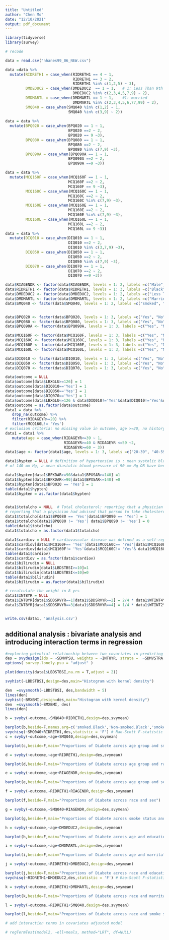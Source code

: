 ```yaml
---
title: "Untitled"
author: "Chen Mo"
date: "12/10/2021"
output: pdf_document
---
```

```r
library(tidyverse)
library(survey)
```

```r
# recode

data = read.csv("nhanes99_06_NEW.csv")

data =data %>% 
  mutate(RIDRETH1 = case_when(RIDRETH1 == 4 ~ 1,
                              RIDRETH1 == 3 ~ 2,
                              RIDRETH1 %in% c(1,2,5) ~ 3),
         DMDEDUC2 = case_when(DMDEDUC2  == 1 ~ 1,   # 1: Less Than 9th Grade
                              DMDEDUC2 %in% c(2,3,4,5,7,9) ~ 2),
         DMDMARTL = case_when(DMDMARTL == 1 ~ 1,    #1: married
                              DMDMARTL %in% c(2,3,4,5,6,77,99) ~ 2),
         SMQ040 = case_when(SMQ040 %in% c(1,2) ~ 1,
                            SMQ040 %in% c(3,9) ~ 2))
         
data = data %>% 
  mutate(BPQ020 = case_when(BPQ020 == 1 ~ 1,
                            BPQ020 ==2 ~ 2,
                            BPQ020 == 9 ~3),
         BPQ080 = case_when(BPQ080 == 1 ~ 1,
                            BPQ080 ==2 ~ 2,
                            BPQ080 %in% c(7,9) ~3),
         BPQ090A = case_when(BPQ090A == 1 ~ 1,
                            BPQ090A ==2 ~ 2,
                            BPQ090A ==9 ~3))

data = data %>% 
  mutate(MCQ160F = case_when(MCQ160F == 1 ~ 1,
                            MCQ160F ==2 ~ 2,
                            MCQ160F == 9 ~3),
         MCQ160C = case_when(MCQ160C == 1 ~ 1,
                            MCQ160C ==2 ~ 2,
                            MCQ160C %in% c(7,9) ~3),
         MCQ160E = case_when(MCQ160E == 1 ~ 1,
                            MCQ160E ==2 ~ 2,
                            MCQ160E %in% c(7,9) ~3),
         MCQ160L = case_when(MCQ160L == 1 ~ 1,
                            MCQ160L ==2 ~ 2,
                            MCQ160L == 9 ~3))
data = data %>% 
  mutate(DIQ010 = case_when(DIQ010 == 1 ~ 1,
                            DIQ010 ==2 ~ 2,
                            DIQ010 %in% c(3,7,9) ~3),
         DIQ050 = case_when(DIQ050 == 1 ~ 1,
                            DIQ050 ==2 ~ 2,
                            DIQ050 %in% c(7,9) ~3),
         DIQ070 = case_when(DIQ070 == 1 ~ 1,
                            DIQ070 ==2 ~ 2,
                            DIQ070 ==9 ~3))

data$RIAGENDR <- factor(data$RIAGENDR, levels = 1: 2, labels =c("Male", "Female"))
data$RIDRETH1 <- factor(data$RIDRETH1, levels = 1: 3, labels =c("Black", "White", "other"))
data$DMDEDUC2 <- factor(data$DMDEDUC2, levels = 1: 2, labels =c("Less Than 9th Grade", "9th Grade or above"))
data$DMDMARTL <- factor(data$DMDMARTL, levels = 1: 2, labels =c("Married", "Non-Married"))
data$SMQ040 <- factor(data$SMQ040, levels = 1: 2, labels =c("smoked", "Non-smoked"))


data$BPQ020 <- factor(data$BPQ020, levels = 1: 3, labels =c("Yes", "No", "other"))
data$BPQ080 <- factor(data$BPQ080, levels = 1: 3, labels =c("Yes", "No", "other"))
data$BPQ090A <- factor(data$BPQ090A, levels = 1: 3, labels =c("Yes", "No", "other"))

data$MCQ160F <- factor(data$MCQ160F, levels = 1: 3, labels =c("Yes", "No", "other"))
data$MCQ160C <- factor(data$MCQ160C, levels = 1: 3, labels =c("Yes", "No", "other"))
data$MCQ160E <- factor(data$MCQ160E, levels = 1: 3, labels =c("Yes", "No", "other"))
data$MCQ160L <- factor(data$MCQ160L, levels = 1: 3, labels =c("Yes", "No", "other"))

data$DIQ010 <- factor(data$DIQ010, levels = 1: 3, labels =c("Yes", "No", "other"))
data$DIQ050 <- factor(data$DIQ050, levels = 1: 3, labels =c("Yes", "No", "other"))
data$DIQ070 <- factor(data$DIQ070, levels = 1: 3, labels =c("Yes", "No", "other")) 

```

```r

data$outcome = NULL
data$outcome[data$LBXGLU>=126] = 1
data$outcome[data$DIQ010=='Yes'] = 1
data$outcome[data$DIQ050=='Yes'] = 1
data$outcome[data$DIQ070=='Yes'] = 1
data$outcome[data$LBXGLU<=126 & data$DIQ010!='Yes'&data$DIQ010!='Yes'&data$DIQ010!='Yes'] = 0
data$outcome = as.factor(data$outcome)
data1 = data %>%
   drop_na(outcome) %>%
   filter(RIDAGEYR>=20) %>%
   filter(MCQ160L!= 'Yes')
# exclusion criteria: no missing value in outcome, age >=20, no history of liver disease.
data1 = data1 %>%
   mutate(age = case_when(RIDAGEYR<=39 ~ 1,
                          RIDAGEYR>=40 & RIDAGEYR <=59 ~2,
                          RIDAGEYR>=60 ~ 3))
data1$age <- factor(data1$age, levels = 1: 3, labels =c("20-39", "40-59", "60 and above"))

data1$hypten = NULL # definition of hypertension is : mean systolic blood pressure
# of 140 mm Hg, a mean diastolic blood pressure of 90 mm Hg OR have been told by doctor

data1$hypten[data1$BPXDAR>=90&data1$BPXSAR>=140] =1
data1$hypten[data1$BPXDAR<=90|data1$BPXSAR<=140] =0
data1$hypten[data1$BPQ020 == 'Yes'] = 1
table(data1$hypten)
data1$hypten = as.factor(data1$hypten)


data1$totalcho = NULL  # Total cholesterol: reporting that a physician had diagnosed that person with high cholesterol OR
# reporting that a physician had advised that person to take cholesterol lowering medications 
data1$totalcho[data1$BPQ080 == 'Yes'|data1$BPQ090 == 'Yes'] = 1
data1$totalcho[data1$BPQ080 != 'Yes'| data1$BPQ090 != 'Yes'] = 0
table(data1$totalcho)
data1$totalcho = as.factor(data1$totalcho)

data1$cardiov = NULL # cardiovascular disease was defined as a self-reported history of coronary heart disease, previous heart attack, or history of stroke. 
data1$cardiov[data1$MCQ160F== 'Yes'|data1$MCQ160C== 'Yes'|data1$MCQ160E== 'Yes']=1
data1$cardiov[data1$MCQ160F!= 'Yes'&data1$MCQ160C!= 'Yes'& data1$MCQ160E!= 'Yes']=0
table(data1$cardiov)
data1$cardiov = as.factor(data1$cardiov)
data1$bilirudin = NULL
data1$bilirudin[data1$LBDSTBSI>=10]=1
data1$bilirudin[data1$LBDSTBSI<=10]=0
table(data1$bilirudin)
data1$bilirudin = as.factor(data1$bilirudin)

# recalculate the weight in 8 yrs
data1$INT8YR = NULL
data1$INT8YR[data1$SDDSRVYR==1|data1$SDDSRVYR==2] = 2/4 * data1$WTINT4YR[data1$SDDSRVYR==1|data1$SDDSRVYR==2]
data1$INT8YR[data1$SDDSRVYR==3|data1$SDDSRVYR==4] = 1/4 * data1$WTINT2YR[data1$SDDSRVYR==3|data1$SDDSRVYR==4]


write.csv(data1, 'analysis.csv')
```

## additional analysis : bivariate analysis and introducing interaction terms in regression
```r
#exploring potential relationship between two covariates in predicting the outcome by bivariate analysis
des = svydesign(ids = ~SDMVPSU, weights = ~INT8YR, strata =  ~SDMVSTRA, nest = T, data = data1)
options( survey.lonely.psu = "adjust" )

plot(density(data1$LBDSTBSI,na.rm = T,adjust = 2))

svyhist(~LBDSTBSI,design=des,main="Histogram with kernel density")

den  =svysmooth(~LBDSTBSI, des,bandwidth = 5)
lines(den)
svyhist(~BMXBMI,design=des,main="Histogram with kernel density")
den  =svysmooth(~BMXBMI, des)
lines(den)

b = svyby(~outcome,~SMQ040+RIDRETH1,design=des,svymean)

barplot(b,beside=F,names.arg=c('smoked.Black','Non-smoked.Black','smoked.White','Non-smoked.White','smoked.other','Non-smoked.other'),main="Proportions of Diabete across race and smoke status")
svychisq(~SMQ040+RIDRETH1,des,statistic = 'F') # Rao-Scott F-statistic test shows association between smoke and race. 
c = svyby(~outcome,~age+SMQ040,design=des,svymean)

barplot(c,beside=F,main="Proportions of Diabete across age group and smoke status")

d = svyby(~outcome,~age+RIDRETH1,design=des,svymean)

barplot(d,beside=F,main="Proportions of Diabete across age group and race")

e = svyby(~outcome,~age+RIAGENDR,design=des,svymean)

barplot(e,beside=F,main="Proportions of Diabete across age group and sex")

f = svyby(~outcome,~RIDRETH1+RIAGENDR,design=des,svymean)

barplot(f,beside=F,main="Proportions of Diabete across race and sex")

g = svyby(~outcome,~SMQ040+RIAGENDR,design=des,svymean)

barplot(g,beside=F,main="Proportions of Diabete across smoke status and sex")

h = svyby(~outcome,~age+DMDEDUC2,design=des,svymean)

barplot(h,beside=F,main="Proportions of Diabete across age and education")

i = svyby(~outcome,~age+DMDMARTL,design=des,svymean)

barplot(i,beside=F,main="Proportions of Diabete across age and marrital")

j = svyby(~outcome,~RIDRETH1+DMDEDUC2,design=des,svymean)

barplot(j,beside=F,main="Proportions of Diabete across race and education")
svychisq(~RIDRETH1+DMDEDUC2,des,statistic = 'F') # Rao-Scott F-statistic test shows association between smoke and race. 

k = svyby(~outcome,~RIDRETH1+DMDMARTL,design=des,svymean)

barplot(k,beside=F,main="Proportions of Diabete across race and marrital")

l = svyby(~outcome,~RIDRETH1+SMQ040,design=des,svymean)

barplot(l,beside=F,main="Proportions of Diabete across race and smoke status")

# add interaction terms in covariates adjusted model

# regTermTest(model2, ~ell+meals, method="LRT", df=NULL)
```